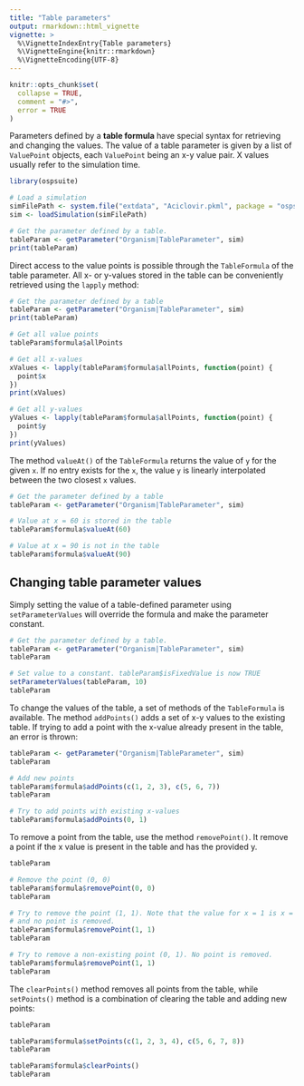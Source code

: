 ```yaml
---
title: "Table parameters"
output: rmarkdown::html_vignette
vignette: >
  %\VignetteIndexEntry{Table parameters}
  %\VignetteEngine{knitr::rmarkdown}
  %\VignetteEncoding{UTF-8}
---
```


```r
knitr::opts_chunk$set(
  collapse = TRUE,
  comment = "#>",
  error = TRUE
)
```

Parameters defined by a **table formula** have special syntax for retrieving and changing the values. The value of a table parameter is given by a list of `ValuePoint` objects, each `ValuePoint` being an x-y value pair. X values usually refer to the simulation time.

```r
library(ospsuite)

# Load a simulation
simFilePath <- system.file("extdata", "Aciclovir.pkml", package = "ospsuite")
sim <- loadSimulation(simFilePath)

# Get the parameter defined by a table.
tableParam <- getParameter("Organism|TableParameter", sim)
print(tableParam)
```

Direct access to the value points is possible through the `TableFormula` of the table parameter. All x- or y-values stored in the table can be conveniently retrieved using the `lapply` method:

```r
# Get the parameter defined by a table
tableParam <- getParameter("Organism|TableParameter", sim)
print(tableParam)

# Get all value points
tableParam$formula$allPoints

# Get all x-values
xValues <- lapply(tableParam$formula$allPoints, function(point) {
  point$x
})
print(xValues)

# Get all y-values
yValues <- lapply(tableParam$formula$allPoints, function(point) {
  point$y
})
print(yValues)
```

The method `valueAt()` of the `TableFormula` returns the value of `y` for the given `x`. If no entry exists for the `x`, the value `y` is linearly interpolated between the two closest `x` values.

```r
# Get the parameter defined by a table
tableParam <- getParameter("Organism|TableParameter", sim)

# Value at x = 60 is stored in the table
tableParam$formula$valueAt(60)

# Value at x = 90 is not in the table
tableParam$formula$valueAt(90)
```

## Changing table parameter values
Simply setting the value of a table-defined parameter using `setParameterValues` will override the formula and make the parameter constant.

```r
# Get the parameter defined by a table.
tableParam <- getParameter("Organism|TableParameter", sim)
tableParam

# Set value to a constant. tableParam$isFixedValue is now TRUE
setParameterValues(tableParam, 10)
tableParam
```

To change the values of the table, a set of methods of the `TableFormula` is available. The method `addPoints()` adds a set of x-y values to the existing table. If trying to add a point with the x-value already present in the table, an error is thrown:

```r
tableParam <- getParameter("Organism|TableParameter", sim)
tableParam

# Add new points
tableParam$formula$addPoints(c(1, 2, 3), c(5, 6, 7))
tableParam

# Try to add points with existing x-values
tableParam$formula$addPoints(0, 1)
```

To remove a point from the table, use the method `removePoint()`. It remove a point if the x value is present in the table and has the provided y.

```r
tableParam

# Remove the point (0, 0)
tableParam$formula$removePoint(0, 0)
tableParam

# Try to remove the point (1, 1). Note that the value for x = 1 is x = 5 in the original table,
# and no point is removed.
tableParam$formula$removePoint(1, 1)
tableParam

# Try to remove a non-existing point (0, 1). No point is removed.
tableParam$formula$removePoint(1, 1)
tableParam
```

The `clearPoints()` method removes all points from the table, while `setPoints()` method is a combination of clearing the table and adding new points:

```r
tableParam

tableParam$formula$setPoints(c(1, 2, 3, 4), c(5, 6, 7, 8))
tableParam

tableParam$formula$clearPoints()
tableParam
```
